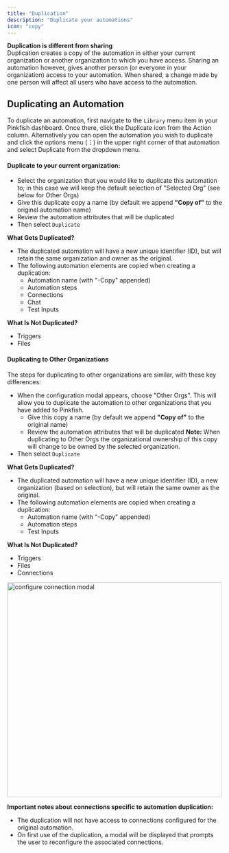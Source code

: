 ```yaml
---
title: "Duplication"
description: "Duplicate your automations"
icon: "copy"
---
```


**Duplication is different from sharing**  
Duplication creates a copy of the automation in either your current organization or another organization to which you have access. Sharing an automation however, gives another person (or everyone in your organization) access to your automation. When shared, a change made by one person will affect all users who have access to the automation.

## Duplicating an Automation
To duplicate an automation, first navigate to the `Library` menu item in your Pinkfish dashboard. Once there, click the Duplicate icon from the Action column. Alternatively you can open the automation you wish to duplicate and click the options menu (⋮) in the upper right corner of that automation and select Duplicate from the dropdown menu.

#### Duplicate to your current organization:

- Select the organization that you would like to duplicate this automation to; in this case we will keep the default selection of "Selected Org" (see below for Other Orgs)
- Give this duplicate copy a name (by default we append **"Copy of"** to the original automation name)
- Review the automation attributes that will be duplicated
- Then select `Duplicate`

**What Gets Duplicated?**
- The duplicated automation will have a new unique identifier (ID), but will retain the same organization and owner as the original.
- The following automation elements are copied when creating a duplication:
  - Automation name (with "-Copy" appended)
  - Automation steps
  - Connections
  - Chat
  - Test Inputs

**What Is Not Duplicated?**
- Triggers
- Files

#### Duplicating to Other Organizations
The steps for duplicating to other organizations are similar, with these key differences:

- When the configuration modal appears, choose "Other Orgs". This will allow you to duplicate the automation to other organizations that you have added to Pinkfish.
  - Give this copy a name (by default we append **"Copy of"** to the original name)
  - Review the automation attributes that will be duplicated
   **Note:**  When duplicating to Other Orgs the organizational ownership of this copy will change to be owned by the selected organization.
- Then select `Duplicate`

**What Gets Duplicated?**
- The duplicated automation will have a new unique identifier (ID), a new organization (based on selection), but will retain the same owner as the original.
- The following automation elements are copied when creating a duplication:
  - Automation name (with "-Copy" appended)
  - Automation steps
  - Test Inputs

**What Is Not Duplicated?**
- Triggers
- Files
- Connections

<img src="/images/examples/configure_connection_modal.png" alt="configure connection modal" width="500" />

**Important notes about connections specific to automation duplication:**
- The duplication will not have access to connections configured for the original automation. 
- On first use of the duplication, a modal will be displayed that prompts the user to reconfigure the associated connections.